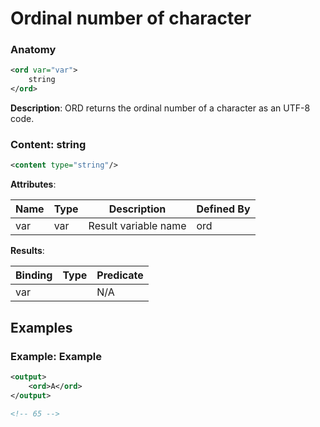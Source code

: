 # Ordinal number of character

### Anatomy

```xml
<ord var="var">
    string
</ord>
```

 **Description**:
 ORD returns the ordinal number of a character as an UTF-8 code.

### Content: string

```xml
<content type="string"/>
```

**Attributes**:

| Name | Type | Description | Defined By |
| ---- | ---- | ----------- | ---------- |
| var | var | Result variable name | ord |


**Results**:

| Binding | Type | Predicate |
| ------- | ---- | --------- |
| var |  | N/A |


## Examples

### Example: Example

```xml
<output>
	<ord>A</ord>
</output>

<!-- 65 -->
```

